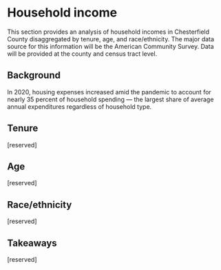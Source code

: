 # Household income {#part-1b-2}

This section provides an analysis of household incomes in Chesterfield County disaggregated by tenure, age, and race/ethnicity. The major data source for this information will be the American Community Survey. Data will be provided at the county and census tract level.

## Background

In 2020, housing expenses increased amid the pandemic to account for nearly 35 percent of household spending — the largest share of average annual expenditures regardless of household type.

## Tenure

[reserved]

## Age

[reserved]

## Race/ethnicity

[reserved]

## Takeaways

[reserved]